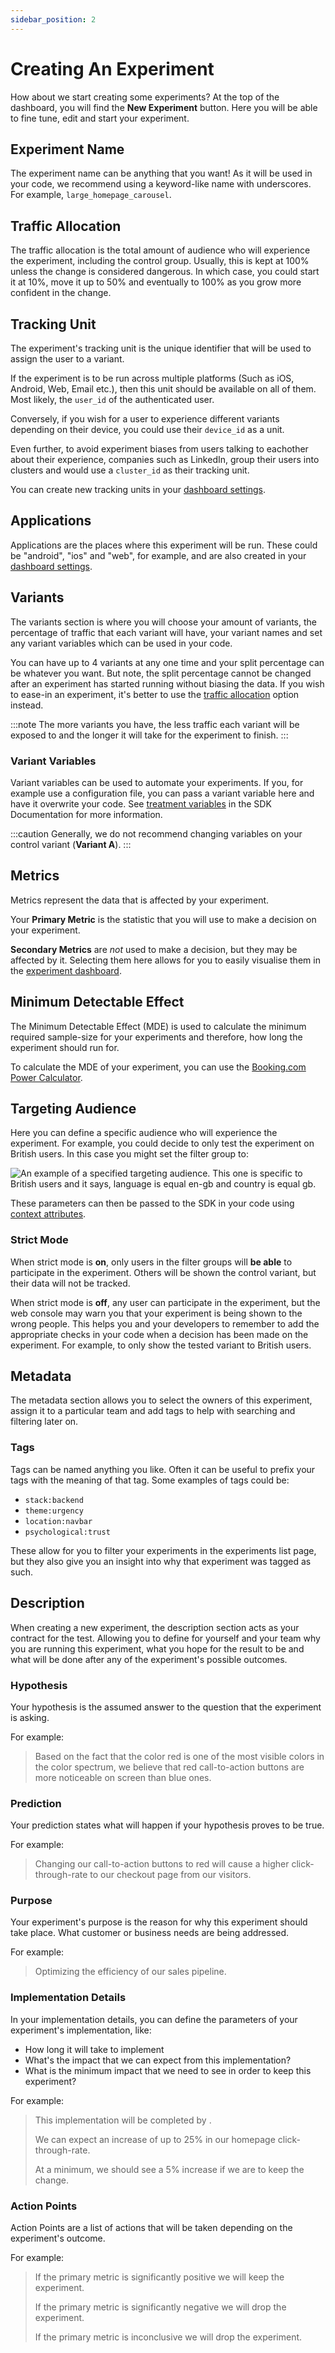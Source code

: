 ```yaml
---
sidebar_position: 2
---
```



# Creating An Experiment

How about we start creating some experiments? At the top of the dashboard, you
will find the **New Experiment** button. Here you will be able to fine tune,
edit and start your experiment.

## Experiment Name

The experiment name can be anything that you want! As it will be used in your
code, we recommend using a keyword-like name with underscores. For example,
`large_homepage_carousel`.

## Traffic Allocation

The traffic allocation is the total amount of audience who will experience the
experiment, including the control group. Usually, this is kept at 100% unless
the change is considered dangerous. In which case, you could start it at 10%,
move it up to 50% and eventually to 100% as you grow more confident in the
change.

## Tracking Unit

The experiment's tracking unit is the unique identifier that will be used to
assign the user to a variant.

If the experiment is to be run across multiple platforms (Such as iOS, Android,
Web, Email etc.), then this unit should be available on all of them. Most
likely, the `user_id` of the authenticated user.

Conversely, if you wish for a user to experience different variants depending
on their device, you could use their `device_id` as a unit.

Even further, to avoid experiment biases from users talking to eachother about
their experience, companies such as LinkedIn, group their users into clusters
and would use a `cluster_id` as their tracking unit.

You can create new tracking units in your [dashboard settings](settings.mdx#units).

## Applications

Applications are the places where this experiment will be run. These could be
"android", "ios" and "web", for example, and are also created in your [dashboard
settings](settings.mdx#applications).

## Variants

The variants section is where you will choose your amount of variants, the
percentage of traffic that each variant will have, your variant names and set
any variant variables which can be used in your code.

You can have up to 4 variants at any one time and your split percentage can be
whatever you want. But note, the split percentage cannot be changed after an
experiment has started running without biasing the data. If you wish to ease-in
an experiment, it's better to use the [traffic allocation](#traffic-allocation)
option instead.

:::note
The more variants you have, the less traffic each variant will be
exposed to and the longer it will take for the experiment to finish.
:::

### Variant Variables

Variant variables can be used to automate your experiments. If you, for
example use a configuration file, you can pass a variant variable here and
have it overwrite your code. See
[treatment variables](/docs/sdk%20documentation/basic-usage#treatment-variables)
in the SDK Documentation for more information.

:::caution
Generally, we do not recommend changing variables on your control variant
(**Variant A**).
:::

## Metrics

Metrics represent the data that is affected by your experiment.

Your **Primary Metric** is the statistic that you will use to make a decision
on your experiment.

**Secondary Metrics** are _not_ used to make a decision, but they
may be affected by it. Selecting them here allows for you to easily visualise
them in the [experiment dashboard](docs/Web%20Console%20Docs/dashboard.mdx#impact-on-main-metrics).

## Minimum Detectable Effect

The Minimum Detectable Effect (MDE) is used to calculate the minimum required
sample-size for your experiments and therefore, how long the experiment should
run for.

To calculate the MDE of your experiment, you can use the
[Booking.com Power Calculator](https://bookingcom.github.io/powercalculator/).

## Targeting Audience

Here you can define a specific audience who will experience the experiment. For
example, you could decide to only test the experiment on British users. In this
case you might set the filter group to:

<Image
  img="targeting_audience.png"
  maxWidth="40rem"
  centered
  alt="An example of a specified targeting audience. This one is specific to
  British users and it says, language is equal en-gb and country is equal gb."
/>

These parameters can then be passed to the SDK in your code using
[context attributes](docs/SDK%20Documentation/Advanced/context-attributes.mdx).

### Strict Mode

When strict mode is **on**, only users in the filter groups will **be able** to
participate in the experiment. Others will be shown the control variant, but
their data will not be tracked.

When strict mode is **off**, any user can participate in the experiment, but
the web console may warn you that your experiment is being shown to the wrong
people. This helps you and your developers to remember to add the appropriate
checks in your code when a decision has been made on the experiment. For
example, to only show the tested variant to British users.

## Metadata

The metadata section allows you to select the owners of this experiment,
assign it to a particular team and add tags to help with searching and filtering
later on.

### Tags

Tags can be named anything you like. Often it can be useful to prefix your
tags with the meaning of that tag. Some examples of tags could be:

- `stack:backend`
- `theme:urgency`
- `location:navbar`
- `psychological:trust`

These allow for you to filter your experiments in the experiments list page,
but they also give you an insight into why that experiment was tagged as such.

## Description

When creating a new experiment, the description section acts as your contract
for the test. Allowing you to define for yourself and your team why you are
running this experiment, what you hope for the result to be and what will be
done after any of the experiment's possible outcomes.

### Hypothesis

Your hypothesis is the assumed answer to the question that the experiment is asking.

For example:

> Based on the fact that the color red is one of the most visible colors in
> the color spectrum, we believe that red call-to-action buttons are more
> noticeable on screen than blue ones.

### Prediction

Your prediction states what will happen if your hypothesis proves to be true.

For example:

> Changing our call-to-action buttons to red will cause a higher
> click-through-rate to our checkout page from our visitors.

### Purpose

Your experiment's purpose is the reason for why this experiment should take
place. What customer or business needs are being addressed.

For example:

> Optimizing the efficiency of our sales pipeline.

### Implementation Details

In your implementation details, you can define the parameters of your
experiment's implementation, like:

- How long it will take to implement
- What's the impact that we can expect from this implementation?
- What is the minimum impact that we need to see in order to keep this experiment?

For example:

> This implementation will be completed by <FutureDate daysAhead={2}/>.
>
> We can expect an increase of up to 25% in our homepage click-through-rate.
>
> At a minimum, we should see a 5% increase if we are to keep the change.

### Action Points

Action Points are a list of actions that will be taken depending on the experiment's outcome.

For example:

> If the primary metric is significantly positive we will keep the experiment.
>
> If the primary metric is significantly negative we will drop the experiment.
>
> If the primary metric is inconclusive we will drop the experiment.
